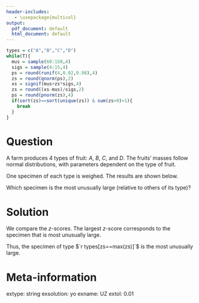 ```yaml
---
header-includes:
   - \usepackage{multicol}
output:
  pdf_document: default
  html_document: default
---
```


```r
types = c("A","B","C","D")
while(T){
  mus = sample(60:150,4)
  sigs = sample(4:15,4)
  ps = round(runif(4,0.02,0.98),4)
  zs = round(qnorm(ps),2)
  xs = signif(mus+zs*sigs,4)
  zs = round((xs-mus)/sigs,2)
  ps = round(pnorm(zs),4)
  if(sort(zs)==sort(unique(zs)) & sum(zs>0)>1){
    break
  }
}
```

Question
========

A farm produces 4 types of fruit: $A$, $B$, $C$, and $D$. The fruits' masses follow normal distributions, with parameters dependent on the type of fruit.

\begin{center}
\begin{tabular}{|c|c|c|}\hline
Type of fruit & Mean mass (g) & Standard deviation of mass (g) \\ \hline
$A$ & `r mus[1]` & `r sigs[1]` \\
$B$ & `r mus[2]` & `r sigs[2]` \\
$C$ & `r mus[3]` & `r sigs[3]` \\
$D$ & `r mus[4]` & `r sigs[4]` \\ \hline
\end{tabular}
\end{center}

One specimen of each type is weighed. The results are shown below.

\begin{center}
\begin{tabular}{|c|c|}\hline
Type of fruit & Mass of specimen (g) \\ \hline
$A$ & `r xs[1]` \\
$B$ & `r xs[2]` \\
$C$ & `r xs[3]` \\
$D$ & `r xs[4]` \\ \hline
\end{tabular}
\end{center}

Which specimen is the most unusually large (relative to others of its type)?

Solution
========

We compare the $z$-scores. The largest $z$-score corresponds to the specimen that is most unusually large.

\begin{center}
\begin{tabular}{|c|c|c|}\hline
Type of fruit & formula &  $z$-score \\ \hline
$A$ & $z=\frac{`r xs[1]`-`r mus[1]`}{`r sigs[1]`}$ &`r zs[1]` \\
$B$ & $z=\frac{`r xs[2]`-`r mus[2]`}{`r sigs[2]`}$ &`r zs[2]` \\
$C$ & $z=\frac{`r xs[3]`-`r mus[3]`}{`r sigs[3]`}$ &`r zs[3]` \\
$D$ & $z=\frac{`r xs[4]`-`r mus[4]`}{`r sigs[4]`}$ &`r zs[4]` \\ \hline
\end{tabular}
\end{center}

Thus, the specimen of type $`r types[zs==max(zs)]`$ is the most unusually large.

Meta-information
============
extype: string
exsolution: yo
exname: UZ
extol: 0.01

